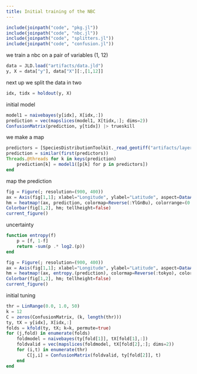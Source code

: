 ```yaml
---
title: Initial training of the NBC
---
```


```julia
include(joinpath("code", "pkg.jl"))
include(joinpath("code", "nbc.jl"))
include(joinpath("code", "splitters.jl"))
include(joinpath("code", "confusion.jl"))
```

we train a nbc on a pair of variables (1, 12)

```julia
data = JLD.load("artifacts/data.jld")
y, X = data["y"], data["X"][:,[1,12]]
```

next up we split the data in two

```julia
idx, tidx = holdout(y, X)
```

initial model

```julia
model1 = naivebayes(y[idx], X[idx,:])
prediction = vec(mapslices(model1, X[tidx,:]; dims=2))
ConfusionMatrix(prediction, y[tidx]) |> trueskill
```

we make a map

```julia
predictors = [SpeciesDistributionToolkit._read_geotiff("artifacts/layers.tiff", SimpleSDMResponse; bandnumber=i) for i in [1,12]]
prediction = similar(first(predictors))
Threads.@threads for k in keys(prediction)
    prediction[k] = model1([p[k] for p in predictors])
end
```

map the prediction

```julia
fig = Figure(; resolution=(900, 400))
ax = Axis(fig[1,1]; xlabel="Longitude", ylabel="Latitude", aspect=DataAspect())
hm = heatmap!(ax, prediction, colormap=Reverse(:YlGnBu), colorrange=(0., 1.))
Colorbar(fig[1,2], hm; tellheight=false)
current_figure()
```

uncertainty

```julia
function entropy(f)
    p = [f, 1-f]
    return -sum(p .* log2.(p))
end

fig = Figure(; resolution=(900, 400))
ax = Axis(fig[1,1]; xlabel="Longitude", ylabel="Latitude", aspect=DataAspect())
hm = heatmap!(ax, entropy.(prediction), colormap=Reverse(:tokyo), colorrange=(0., 1.))
Colorbar(fig[1,2], hm; tellheight=false)
current_figure()
```

initial tuning

```julia
thr = LinRange(0.0, 1.0, 50)
k = 12
C = zeros(ConfusionMatrix, (k, length(thr)))
ty, tX = y[idx], X[idx,:]
folds = kfold(ty, tX; k=k, permute=true)
for (j,fold) in enumerate(folds)
    foldmodel = naivebayes(ty[fold[1]], tX[fold[1],:])
    foldvalid = vec(mapslices(foldmodel, tX[fold[2],:]; dims=2))
    for (i,t) in enumerate(thr)
        C[j,i] = ConfusionMatrix(foldvalid, ty[fold[2]], t)
    end
end
```